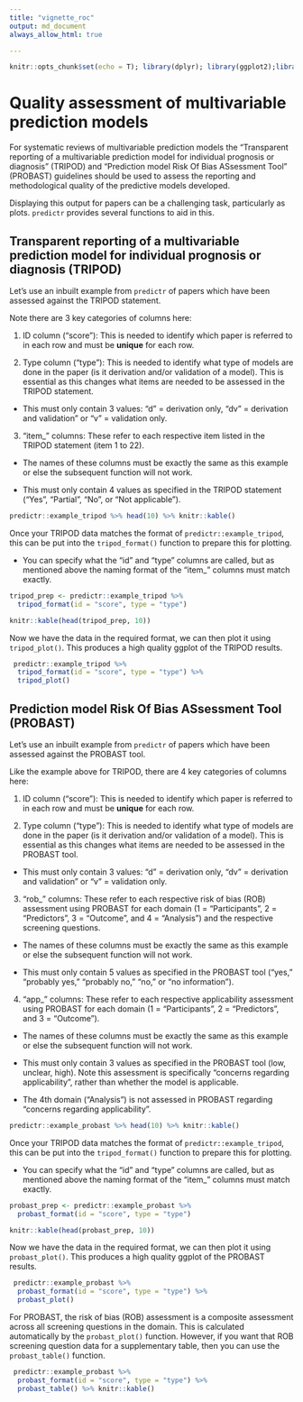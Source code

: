 ```yaml
---
title: "vignette_roc"
output: md_document
always_allow_html: true

---
```


```r
knitr::opts_chunk$set(echo = T); library(dplyr); library(ggplot2);library(predictr)
```

# Quality assessment of multivariable prediction models

For systematic reviews of multivariable prediction models the "Transparent reporting of a multivariable prediction model for individual prognosis or diagnosis" (TRIPOD) and "Prediction model Risk Of Bias ASsessment Tool" (PROBAST) guidelines should be used to assess the reporting and methodological quality of the predictive models developed.

Displaying this output for papers can be a challenging task, particularly as plots. `predictr` provides several functions to aid in this.


## Transparent reporting of a multivariable prediction model for individual prognosis or diagnosis (TRIPOD) 

Let's use an inbuilt example from `predictr` of papers which have been assessed against the TRIPOD statement.

Note there are 3 key categories of columns here:

  1. ID column ("score"): This is needed to identify which paper is referred to in each row and must be **unique** for each row.
  
  
  2. Type column ("type"): This is needed to identify what type of models are done in the paper (is it derivation and/or validation of a model). This is essential as this changes what items are needed to be assessed in the TRIPOD statement.
  
  - This must only contain 3 values: "d" = derivation only, "dv" = derivation and validation" or "v" = validation only.
   
   
  3. "item_" columns: These refer to each respective item listed in the TRIPOD statement (item 1 to 22).
  
  - The names of these columns must be exactly the same as this example or else the subsequent function will not work.
  
  - This must only contain 4 values as specified in the TRIPOD statement ("Yes", "Partial", "No", or "Not applicable"). 

```r
predictr::example_tripod %>% head(10) %>% knitr::kable()
```

Once your TRIPOD data matches the format of `predictr::example_tripod`, this can be put into the `tripod_format()` function to prepare this for plotting.

 - You can specify what the "id" and "type" columns are called, but as mentioned above the naming format of the "item_" columns must match exactly.

```r
tripod_prep <- predictr::example_tripod %>%
  tripod_format(id = "score", type = "type")

knitr::kable(head(tripod_prep, 10))
```

Now we have the data in the required format, we can then plot it using `tripod_plot()`. This produces a high quality ggplot of the TRIPOD results.

```r
 predictr::example_tripod %>%
  tripod_format(id = "score", type = "type") %>%
  tripod_plot()
```

## Prediction model Risk Of Bias ASsessment Tool (PROBAST)

Let's use an inbuilt example from `predictr` of papers which have been assessed against the PROBAST tool.

Like the example above for TRIPOD, there are 4 key categories of columns here:

  1. ID column ("score"): This is needed to identify which paper is referred to in each row and must be **unique** for each row.
  
  
  2. Type column ("type"): This is needed to identify what type of models are done in the paper (is it derivation and/or validation of a model). This is essential as this changes what items are needed to be assessed in the PROBAST tool.
  
  - This must only contain 3 values: "d" = derivation only, "dv" = derivation and validation" or "v" = validation only.
   
   
  3. "rob_" columns: These refer to each respective risk of bias (ROB) assessment using PROBAST for each domain (1 = "Participants", 2 = "Predictors", 3 = "Outcome", and 4 = "Analysis") and the respective screening questions.
  
  - The names of these columns must be exactly the same as this example or else the subsequent function will not work.
  
  - This must only contain 5 values as specified in the PROBAST tool (“yes,” “probably yes,” “probably no,” “no,” or “no information”). 
  
  
   4. "app_" columns: These refer to each respective applicability assessment using PROBAST for each domain (1 = "Participants", 2 = "Predictors", and 3 = "Outcome").
  
  - The names of these columns must be exactly the same as this example or else the subsequent function will not work.
  
  - This must only contain 3 values as specified in the PROBAST tool (low, unclear, high). Note this assessment is specifically "concerns regarding applicability", rather than whether the model is applicable.
  
  - The 4th domain ("Analysis") is not assessed in PROBAST regarding "concerns regarding applicability".

```r
predictr::example_probast %>% head(10) %>% knitr::kable()
```

Once your TRIPOD data matches the format of `predictr::example_tripod`, this can be put into the `tripod_format()` function to prepare this for plotting.

 - You can specify what the "id" and "type" columns are called, but as mentioned above the naming format of the "item_" columns must match exactly.

```r
probast_prep <- predictr::example_probast %>%
  probast_format(id = "score", type = "type")

knitr::kable(head(probast_prep, 10))
```


Now we have the data in the required format, we can then plot it using `probast_plot()`. This produces a high quality ggplot of the PROBAST results.

```r
 predictr::example_probast %>%
  probast_format(id = "score", type = "type") %>%
  probast_plot()
```

For PROBAST, the risk of bias (ROB) assessment is a composite assessment across all screening questions in the domain. This is calculated automatically by the `probast_plot()` function. However, if you want that ROB screening question data for a supplementary table, then you can use the `probast_table()` function.


```r
 predictr::example_probast %>%
  probast_format(id = "score", type = "type") %>%
  probast_table() %>% knitr::kable()

```

